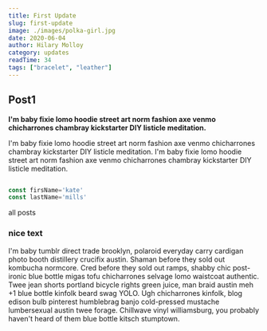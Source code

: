 ```yaml
---
title: First Update
slug: first-update
image: ./images/polka-girl.jpg
date: 2020-06-04
author: Hilary Molloy
category: updates
readTime: 34
tags: ["bracelet", "leather"]
---
```




## Post1
**I'm baby fixie lomo hoodie street art norm fashion axe venmo chicharrones chambray kickstarter DIY listicle meditation.**

I'm baby fixie lomo hoodie street art norm fashion axe venmo chicharrones chambray kickstarter DIY listicle meditation.
I'm baby fixie lomo hoodie street art norm fashion axe venmo chicharrones chambray kickstarter DIY listicle meditation.

<div className="code">

```js

const firsName='kate'
const lastName='mills'

```
</div>

<Link to="/posts" className="btn center-btn">all posts</Link>

<div className="nice-text">

<h3>nice text</h3>

<FiInfo className="nice-text-icon"/>

I'm baby tumblr direct trade brooklyn, polaroid everyday carry cardigan photo booth distillery crucifix austin. Shaman before they sold out kombucha normcore. Cred before they sold out ramps, shabby chic post-ironic blue bottle migas tofu chicharrones selvage lomo waistcoat authentic. Twee jean shorts portland bicycle rights green juice, man braid austin meh +1 blue bottle kinfolk beard swag YOLO. Ugh chicharrones kinfolk, blog edison bulb pinterest humblebrag banjo cold-pressed mustache lumbersexual austin twee forage. Chillwave vinyl williamsburg, you probably haven't heard of them blue bottle kitsch stumptown.

</div>
<LikeButton />
